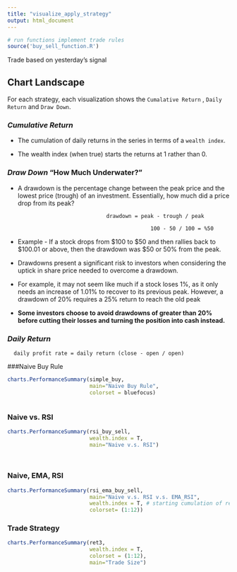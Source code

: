```yaml
---
title: "visualize_apply_strategy"
output: html_document
---
```


```r

# run functions implement trade rules
source('buy_sell_function.R')

```

Trade based on yesterday's signal 


## Chart Landscape

For each strategy, each visualization shows the `Cumalative Return` , `Daily Return` and `Draw Down`.

### *Cumulative Return* 

* The cumulation of daily returns in the series in terms of a `wealth index`.  

* The wealth index (when true) starts the returns at 1 rather than 0.     

### *Draw Down*  "How Much Underwater?"

* A drawdown is the percentage change between the peak price and the lowest price (trough) of an investment.  Essentially, how much did a price drop from its peak?

                                  drawdown = peak - trough / peak
  
                                                100 - 50 / 100 = %50                                

* Example - If a stock drops from $100 to $50 and then rallies back to $100.01 or above, then the drawdown was $50 or 50% from the peak.  

* Drawdowns present a significant risk to investors when considering the uptick in share price needed to overcome a drawdown. 

* For example, it may not seem like much if a stock loses 1%, as it only needs an increase of 1.01% to recover to its previous peak. However, a drawdown of 20% requires a 25% return to reach the old peak

* **Some investors choose to avoid drawdowns of greater than 20% before cutting their losses and turning the position into cash instead.**

### *Daily Return* 

      daily profit rate = daily return (close - open / open)


###Naive Buy Rule

```r

charts.PerformanceSummary(simple_buy,
                          main="Naive Buy Rule",
                          colorset = bluefocus)



```

### Naive vs. RSI
```r

charts.PerformanceSummary(rsi_buy_sell, 
                          wealth.index = T,
                          main="Naive v.s. RSI")

  
```

### Naive, EMA, RSI
```r

charts.PerformanceSummary(rsi_ema_buy_sell, 
                          main="Naive v.s. RSI v.s. EMA_RSI", 
                          wealth.index = T, # starting cumulation of returns at $1 (rather than 0)
                          colorset= (1:12))
```



### Trade Strategy
```r

charts.PerformanceSummary(ret3, 
                          wealth.index = T,
                          colorset = (1:12),
                          main="Trade Size")

```

